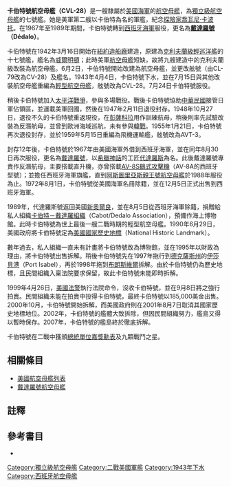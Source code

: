 {{noteTA
|G1=Military
|G2=Shipname
|G3=Aero
|G4=地名
}}
{{軍艦模板
|名稱= 卡伯特 [[File:Flag_of_the_United_States.svg|30px]]<br />USS Cabot CVL-28<br />
代達羅斯 [[File:Flag_of_Spain.svg|30px]]<br />Dédalo
|圖片= [[File:USS_Cabot_(CVL-28).jpg|280px]]
|照片說明=卡伯特號。攝於1945年7月26日。
|艦種= [[航空母艦|航空母艦]]
|艦級= [[獨立級航空母艦|獨立級]]（7號艦）
|製造= [[紐約造船廠|紐約造船廠]]
|動工= 1942年3月16日
|下水= 1943年4月4日
|服役= 1943年7月24日 <br />1948年10月27日<br/>1967年8月30日加入[[西班牙海軍|西班牙海軍]]
|退役= 1947年2月11日 <br />1955年1月21日<br/>1989年8月5日從西班牙海軍退役
|結局= 1999年9月10日出售拆解<br/>艦島於2007年拆解
|除籍= 1972年8月1日於美國海軍<br/>1989年8月5日於西班牙海軍
|標準= 一般：11,000噸<br />作戰：14,220噸
|滿載= 15,100噸
|長度= 整體：622呎6吋<br />水線：600呎
|闊度= 整體：109呎2吋<br />水線：71呎6吋
|吃水= 排水14,751噸時：約24呎
|極速= 31.6節<br />試航：31.46節
|鍋爐= 4座鍋爐<br />4座600千瓦蒸汽輪機<br />2座250千瓦柴油輪機<br />4軸
|出力= 設計：100,000軸馬力<br />試航：106,001軸馬力
|續航= 12,500海哩/15節<br />服役：8,325海哩/15節
|乘員= 140名軍官<br />1,321名水兵
|裝甲= 防護甲板：2吋<br />防水壁：3.75至5吋<br>舵機：0.75吋至5吋
|艦載機= 12架[[F6F地獄貓戰鬥機|F6F地獄貓戰鬥機]]<br>9架[[TBF復仇者式轟炸機|TBF復仇者式轟炸機]]<br>9架[[SB2C俯衝轟炸機|SB2C俯衝轟炸機]]
|裝備= 2門4聯裝[[波佛斯40毫米高射砲|40毫米高射砲]]<br />8門2聯裝40毫米高射砲<br />16挺20毫米機炮
|其它= 2座升降台<br />1座彈射器<br />模版參考來源：<ref>{{Harvnb|Friedman|1983|p=403}}獨立級配置，數據僅以設計及建造時為準。</ref>}}

'''卡伯特號航空母艦（CVL-28）'''是一艘隸屬於[[美國海軍|美國海軍]]的[[航空母艦|航空母艦]]，為[[獨立級航空母艦|獨立級航空母艦]]的七號艦。她是美軍第二艘以卡伯特為名的軍艦，紀念[[探險家|探險家]][[喬瓦尼·卡波托|喬瓦尼·卡波托]]。在1967年至1989年期間，卡伯特號轉到[[西班牙海軍|西班牙海軍]]服役，更名為'''[[戴達羅號航空母艦|戴達羅號]]（Dédalo）'''。

卡伯特號在1942年3月16日開始在[[紐約造船廠|紐約造船廠]]建造，原建為[[克利夫蘭級輕巡洋艦|克利夫蘭級輕巡洋艦]]的十七號艦，艦名為[[威爾明頓_(特拉華州)|威爾明頓]]；此時美軍[[航空母艦|航空母艦]]短缺，故將九艘建造中的克利夫蘭級改裝為航空母艦。6月2日，卡伯特號開始改建為航空母艦，並更改舷號（由CL-79改為CV-28）及艦名。1943年4月4日，卡伯特號下水，並在7月15日與其他改裝航空母艦重編為[[輕型航空母艦|輕型航空母艦]]，舷號改為CVL-28。7月24日卡伯特號服役。

稍後卡伯特號加入[[太平洋戰爭|太平洋戰爭]]，參與多場戰役。戰後卡伯特號協助[[中華民國|中華民國]]接管日軍佔領區，並運載美軍回國，然後在1947年2月11日退役封存。1948年10月27日，退役不久的卡伯特號重返現役，在[[彭薩科拉|彭薩科拉]]用作訓練航母，稍後則率先試驗改裝為反潛航母，並曾到歐洲海域巡航，未有參與[[韓戰|韓戰]]。1955年1月21日，卡伯特號再次退役封存，並於1959年5月15日重編為飛機運輸艦，舷號改為AVT-3。

封存12年後，卡伯特號於1967年由美國海軍外借到西班牙海軍，並在同年8月30日再次服役，更名為[[戴達羅號航空母艦|戴達羅號]]，以[[希臘神話|希臘神話]]的工匠[[代達羅斯|代達羅斯]]為名。此後戴達羅號專責作反潛航母，主要搭載直升機，亦曾搭載[[霍克西德利鷂式戰鬥機|AV-8S鷂式攻擊機]]（AV-8A的西班牙型號）；並擔任西班牙海軍旗艦，直到[[阿斯圖里亞斯親王號航空母艦|阿斯圖里亞斯親王號航空母艦]]於1988年服役為止。1972年8月1日，卡伯特號從美國海軍名冊除籍，並在12月5日正式出售到西班牙海軍。

1989年，代達羅斯號返回美國[[新奧爾良|新奧爾良]]，並在8月5日從西班牙海軍除籍，捐贈給私人組織[[卡伯特－戴達羅組織|卡伯特－戴達羅組織]]（Cabot/Dedalo Association），預備作海上博物館。此時卡伯特號為世上最後一艘二戰時期的輕型航空母艦。1990年6月29日，美國政府將卡伯特號定為[[美國國家歷史地標|美國國家歷史地標]]（National Historic Landmark）。

數年過去，私人組織一直未有計畫將卡伯特號改為博物館，並在1995年以財政為理由，將卡伯特號出售拆解。稍後卡伯特號先在1997年拖行到[[德克薩斯州|德克薩斯州]]的[[伊莎貝港|伊莎貝港]]（Port Isabel），再於1998年拖到[[布朗斯維爾_(德克薩斯州)|布朗斯維爾]]拆解。由於卡伯特號仍為歷史地標，且民間組織入稟法院要求保留，故此卡伯特號未能即時拆解。

1999年4月26日，[[美國法警|美國法警]]執行法院命令，沒收卡伯特號，並在9月8日將之強行拍賣。民間組織未能在拍賣中投得卡伯特號，最終卡伯特號以185,000美金出售。2000年10月，卡伯特號開始拆解，而美國政府則在2001年8月7日取消其國家歷史地標地位。2002年，卡伯特號的艦體大致拆除，但因民間組織努力，艦島又得以暫時保存。2007年，卡伯特號的艦島終於徹底拆解。

卡伯特號在二戰中獲頒[[總統單位表彰_(美國)|總統單位嘉獎勳表]]及九顆戰鬥之星。

== 相關條目 ==
*[[美國航空母艦列表|美國航空母艦列表]]
*[[戴達羅號航空母艦|戴達羅號航空母艦]]

== 註釋 ==
{{reflist|2}}

== 參考書目 ==
{{Commonscat|USS Cabot (CVL-28)}}
{{海军主题}}

* {{Citation
|last = Friedman
|first = Norman
|author-link = 
|year = 1983
|title = U.S. Aircraft Carriers: An Illustrated Design History
|language = en
|publication-place = Annapolis, Maryland
|publisher = Naval Institute Press
|isbn = 0-87021-739-9}}

{{獨立級航空母艦}}
{{美國海軍輕巡洋艦}}{{美國航空母艦}}

{{DEFAULTSORT:Cabot}}
[[Category:獨立級航空母艦|Category:獨立級航空母艦]]
[[Category:二戰美國軍艦|Category:二戰美國軍艦]]
[[Category:1943年下水|Category:1943年下水]]
[[Category:西班牙航空母艦|Category:西班牙航空母艦]]